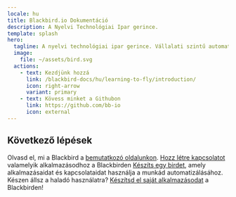 ```yaml
---
locale: hu
title: Blackbird.io Dokumentáció
description: A Nyelvi Technológiai Ipar gerince.
template: splash
hero:
  tagline: A nyelvi technológiai ipar gerince. Vállalati szintű automatizálás és folyamatirányítás egyszerű, kódolás nélküli/kevés kódot igénylő platformon.
  image:
    file: ~/assets/bird.svg
  actions:
    - text: Kezdjünk hozzá
      link: /blackbird-docs/hu/learning-to-fly/introduction/
      icon: right-arrow
      variant: primary
    - text: Kövess minket a Githubon
      link: https://github.com/bb-io
      icon: external
---
```



## Következő lépések

<CardGrid stagger>
  <Card title="Bemutatkozunk" icon="rocket">
    Olvasd el, mi a Blackbird a <a href={getRelativeLocaleUrl(frontmatter.locale, '/learning-to-fly/introduction/')}>bemutatkozó oldalunkon</a>.
  </Card>
  <Card title="Kapcsolat létrehozása" icon="setting">
    <a href={getRelativeLocaleUrl(frontmatter.locale, '/learning-to-fly/first-connection/')}>Hozz létre kapcsolatot</a> valamelyik alkalmazásodhoz a Blackbirden
  </Card>
  <Card title="Bird készítése" icon="random">
    <a href={getRelativeLocaleUrl(frontmatter.locale, '/learning-to-fly/building-a-bird/')}>Készíts egy birdet</a>, amely alkalmazásaidat és kapcsolataidat használja a munkád automatizálásához.
  </Card>
  <Card title="Egyedi Blackbird alkalmazások fejlesztése" icon="laptop">
    Készen állsz a haladó használatra? <a href={getRelativeLocaleUrl(frontmatter.locale, '/sdk/setup/')}>Készítsd el saját alkalmazásodat</a> a Blackbirden!
  </Card>
</CardGrid>